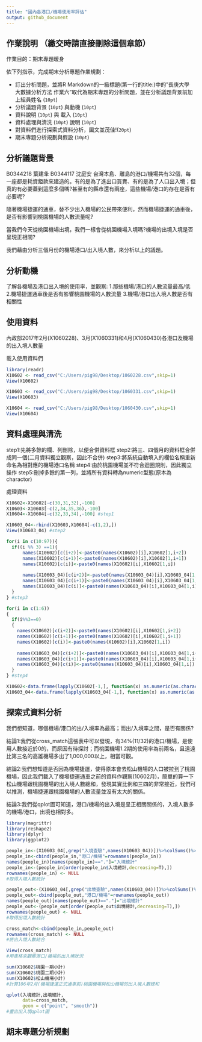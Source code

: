 ```yaml
---
title: "國內各港口/機場使用率評估"
output: github_document
---
```



## 作業說明 （繳交時請直接刪除這個章節）

作業目的：期末專題暖身

依下列指示，完成期末分析專題作業規劃：

- 訂出分析問題，並將R Markdown的一級標題(第一行的title:)中的"長庚大學 大數據分析方法 作業六"取代為期末專題的分析問題，並在分析議題背景前加上組員姓名 (`10pt`)
- 分析議題背景 (`10pt`) 與動機 (`10pt`)
- 資料說明 (`10pt`) 與 載入 (`10pt`)
- 資料處理與清洗 (`10pt`) 說明 (`10pt`)
- 對資料們進行探索式資料分析，圖文並茂佳!(`20pt`)
- 期末專題分析規劃與假設 (`10pt`)

## 分析議題背景
B0344218 葉建夆
B0344117 沈庭安
台灣本島、離島的港口/機場共有32個，每一座都是耗資鉅款來建造的。有的是為了進出口買賣、有的是為了人口出入境；但真的有必要蓋到這麼多個嗎?甚至有的縣市還有兩座，這些機場/港口的存在是否有必要呢?

隨著機場捷運的通車，替不少出入機場的公民帶來便利，然而機場捷運的通車後，是否有影響到桃園機場的人數流量呢?

當我們今天從桃園機場出境，我們一樣會從桃園機場入境嗎?機場的出境入境是否呈現正相關?

我們藉由分析三個月份的機場港口/出入境人數，來分析以上的議題。

## 分析動機
了解各機場及港口出入境的使用率，並觀察:
1.那些機場/港口的人數流量最高/低
2.機場捷運通車後是否有影響桃園機場的人數流量
3.機場/港口出入境人數是否有相關性

## 使用資料
內政部2017年2月(X1060228)、3月(X1060331)和4月(X1060430)各港口及機場的出入境人數量

載入使用資料們
```r
library(readr)
X10602 <- read_csv("C:/Users/pig98/Desktop/1060228.csv",skip=1)
View(X10602)

X10603 <- read_csv("C:/Users/pig98/Desktop/1060331.csv",skip=1)
View(X10603)

X10604 <- read_csv("C:/Users/pig98/Desktop/1060430.csv",skip=1)
View(X10604)
```

## 資料處理與清洗
step1:先將多餘的欄、列刪除，以便合併資料框
step2:將三、四個月的資料框合併成同一個(二月資料獨立觀察，因此不合併)
step3:將系統自動填入的欄位名稱重新命名為相對應的機場港口名稱
step4:由於桃園機場並不符合迴圈規則，因此獨立操作
step5:刪掉多餘的第一列，並將所有資料轉為numeric型態(原本為charactor)

處理資料
```r
X10602<-X10602[-c(30,31,32),-100]
X10603<-X10603[-c(2,34,35,36),-100]
X10604<-X10604[-c(32,33,34),-100] #step1

X10603_04<-rbind(X10603,X10604[-c(1,2),])
View(X10603_04) #step2

for(i in c(10:97)){
  if((i %% 3) ==1){
      names(X10602)[c(i+2)]<-paste0(names(X10602)[i],X10602[1,i+2])
      names(X10602)[c(i+1)]<-paste0(names(X10602)[i],X10602[1,i+1])
      names(X10602)[c(i)]<-paste0(names(X10602)[i],X10602[1,i])
    
      names(X10603_04)[c(i+2)]<-paste0(names(X10603_04)[i],X10603_04[1,i+2])
      names(X10603_04)[c(i+1)]<-paste0(names(X10603_04)[i],X10603_04[1,i+1])
      names(X10603_04)[c(i)]<-paste0(names(X10603_04)[i],X10603_04[1,i])
  }
} #step3

for(i in c(1:6))
{
  if(i%%3==0)
  {    
    names(X10602)[c(i+2)]<-paste0(names(X10602)[i],X10602[1,i+2])
    names(X10602)[c(i+1)]<-paste0(names(X10602)[i],X10602[1,i+1])
    names(X10602)[c(i)]<-paste0(names(X10602)[i],X10602[1,i])
    
    names(X10603_04)[c(i+2)]<-paste0(names(X10603_04)[i],X10603_04[1,i+2])
    names(X10603_04)[c(i+1)]<-paste0(names(X10603_04)[i],X10603_04[1,i+1])
    names(X10603_04)[c(i)]<-paste0(names(X10603_04)[i],X10603_04[1,i])
  }
} #step4

X10602<-data.frame(lapply(X10602[-1,], function(x) as.numeric(as.character(x))))
X10603_04<-data.frame(lapply(X10603_04[-1,], function(x) as.numeric(as.character(x)))) #step5
```

## 探索式資料分析
我們想知道，哪個機場/港口的出/入境率為最高；而出/入境率之間，是否有關係?

結論1:我們從cross_match這張表中可以發現，有34%(11/32)的港口/機場，是使用人數接近於0的，而原因有待探討；而桃園機場1.2期的使用率為前兩名，且遠遠比第三名的高雄機場多出了1,000,000以上，相當可觀。

結論2:我們想知道是否因為機場捷運，使得原本會去松山機場的人口被拉到了桃園機場，因此我們載入了機場捷運通車之前的資料作觀察(10602月)，簡單的算一下松山機場跟桃園機場的出入境人數總和，發現其實比例和三四的非常接近，我們可以推測，機場捷運跟桃園機場的人數流量並沒有太大的關係。

結論3:我們從qplot圖可知道，港口/機場的出入境是呈正相關關係的，入境人數多的機場/港口，出境也相對多。
```r
library(magrittr)
library(reshape2)
library(dplyr)
library(ggplot2)

people_in<-(X10603_04[,grep("入境查驗",names(X10603_04))])%>%colSums()%>%data.frame()
people_in<-cbind(people_in,"港口/機場"=rownames(people_in))
names(people_in)[names(people_in)=="."]="入境總計"
people_in<-(people_in[order(people_in$入境總計,decreasing=T),])
rownames(people_in) <- NULL
#取得入境人數統計

people_out<-(X10603_04[,grep("出境查驗",names(X10603_04))])%>%colSums()%>%data.frame()
people_out<-cbind(people_out,"港口/機場"=rownames(people_out))
names(people_out)[names(people_out)=="."]="出境總計"
people_out<-(people_out[order(people_out$出境總計,decreasing=T),])
rownames(people_out) <- NULL
#取得出境人數統計

cross_match<-cbind(people_in,people_out)
rownames(cross_match) <- NULL
#將出入境人數結合

View(cross_match)
#用表格來觀察港口/機場的出入境狀況

sum(X10602$桃園一期小計)
sum(X10602$桃園二期小計)
sum(X10602$松山機場小計)
#計算106年2月(機場捷運正式通車前)桃園機場與松山機場的出入境人數總和

qplot(入境總計,出境總計,
      data=cross_match,
      geom = c("point", "smooth"))
#畫出出入境qplot圖
```

## 期末專題分析規劃

